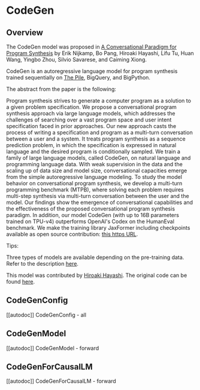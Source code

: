 <!--Copyright 2022 The HuggingFace Team. All rights reserved.

Licensed under the Apache License, Version 2.0 (the "License"); you may not use this file except in compliance with
the License. You may obtain a copy of the License at

http://www.apache.org/licenses/LICENSE-2.0

Unless required by applicable law or agreed to in writing, software distributed under the License is distributed on
an "AS IS" BASIS, WITHOUT WARRANTIES OR CONDITIONS OF ANY KIND, either express or implied. See the License for the
specific language governing permissions and limitations under the License.
-->

# CodeGen

## Overview

The CodeGen model was proposed in [A Conversational Paradigm for Program Synthesis](https://arxiv.org/abs/2203.13474) by Erik Nijkamp, Bo Pang, Hiroaki Hayashi, Lifu Tu, Huan Wang, Yingbo Zhou, Silvio Savarese, and Caiming Xiong.

CodeGen is an autoregressive language model for program synthesis trained sequentially on [The Pile](https://pile.eleuther.ai/), BigQuery, and BigPython.

The abstract from the paper is the following:

Program synthesis strives to generate a computer program as a solution to a given problem specification. We propose a conversational program synthesis approach via large language models, which addresses the challenges of searching over a vast program space and user intent specification faced in prior approaches. Our new approach casts the process of writing a specification and program as a multi-turn conversation between a user and a system. It treats program synthesis as a sequence prediction problem, in which the specification is expressed in natural language and the desired program is conditionally sampled. We train a family of large language models, called CodeGen, on natural language and programming language data. With weak supervision in the data and the scaling up of data size and model size, conversational capacities emerge from the simple autoregressive language modeling. To study the model behavior on conversational program synthesis, we develop a multi-turn programming benchmark (MTPB), where solving each problem requires multi-step synthesis via multi-turn conversation between the user and the model. Our findings show the emergence of conversational capabilities and the effectiveness of the proposed conversational program synthesis paradigm. In addition, our model CodeGen (with up to 16B parameters trained on TPU-v4) outperforms OpenAI's Codex on the HumanEval benchmark. We make the training library JaxFormer including checkpoints available as open source contribution: [this https URL](https://github.com/salesforce/codegen). 

Tips:

Three types of models are available depending on the pre-training data. Refer to the description [here](https://github.com/salesforce/codegen#released-models). 

This model was contributed by [Hiroaki Hayashi](https://huggingface.co/rooa).
The original code can be found [here](https://github.com/salesforce/codegen).


## CodeGenConfig

[[autodoc]] CodeGenConfig
    - all

## CodeGenModel

[[autodoc]] CodeGenModel
    - forward

## CodeGenForCausalLM

[[autodoc]] CodeGenForCausalLM
    - forward
